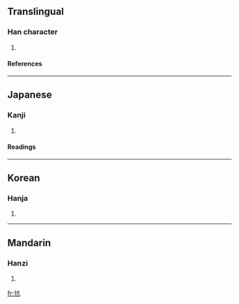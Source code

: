 ==Translingual==
===Han character===
{{Han char|rn=61|rad=心|as=04|sn=7|four=|canj=心卜竹弓 (PYHN)}}
# {{defn|Han|sort=心04}}
====References====
{{Han ref|kx=0378.320|dkj=10403|dj=0707.030|hdz=42278.060|uh=5FFC|ud=24572}}
----
==Japanese==
===Kanji===
{{ja-kanji|grade=|rs=心04}}
# {{defn|Japanese}} 
====Readings====
{{ja-readings|on=[[こう]] (kō), [[ほう]] (hō), [[ひょう]] (hyō)|kun=[[なげく]] (nageku), [[あなどる]] (anadoru)}}
----
==Korean==
===Hanja===
{{ko-hanja|hangeul=강|eumhun=|rv=gang|mr=kang|y=kang}}
# {{defn|Korean}}
----
==Mandarin==
===Hanzi===
{{cmn-hanzi|pin=[[kāng]] (kang1)|wg=k'ang<sup>1</sup>}}
# {{defn|Mandarin}}

[[fr:忼]]